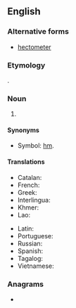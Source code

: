 {{also|hectomètre|hectòmetre|hecto-metre}}
==English==

===Alternative forms===
* [[hectometer]] {{qual|US}}

===Etymology===
{{prefix|hecto|metre|lang=en}}.

===Noun===
{{en-noun}}

# {{SI-unit|hecto|metre|length|lang=en}}

====Synonyms====
* Symbol: [[hm]].

====Translations====
{{trans-top|the length of 100 metres}}
* Catalan: {{t|ca|hectòmetre|m}}
* French: {{t+|fr|hectomètre|m}}
* Greek: {{t|el|εκατόμετρο|n|sc=Grek}}
* Interlingua: {{t|ia|hectometro}}
* Khmer: {{t|km|ហិកតូម៉ែត្រ|tr=hektoo-maet|sc=Khmr}}
* Lao: {{t+|lo|ເຮັກໂຕແມັດ}}
{{trans-mid}}
* Latin: {{t|la|hecatometrus}}
* Portuguese: {{t+|pt|hectômetro|m}}
* Russian: {{t+|ru|гектоме́тр}}
* Spanish: {{t|es|hectómetro|m}}
* Tagalog: {{t|tl|danpanukat}}
* Vietnamese: {{t|vi|hectomet}}
{{trans-bottom}}

===Anagrams===
* {{anagrams|en|hectometer}}